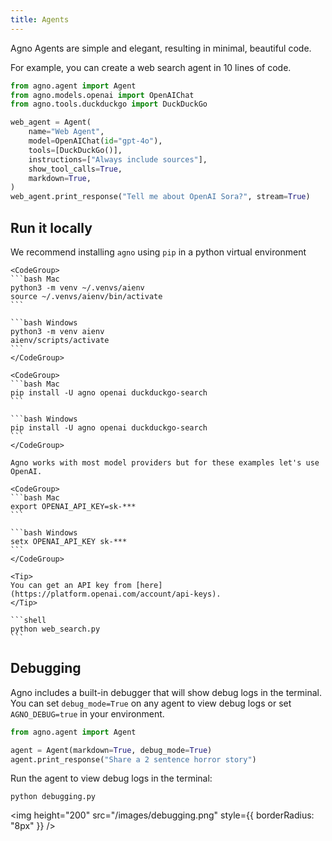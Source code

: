 ```yaml
---
title: Agents
---
```


Agno Agents are simple and elegant, resulting in minimal, beautiful code.

For example, you can create a web search agent in 10 lines of code.

```python web_search.py
from agno.agent import Agent
from agno.models.openai import OpenAIChat
from agno.tools.duckduckgo import DuckDuckGo

web_agent = Agent(
    name="Web Agent",
    model=OpenAIChat(id="gpt-4o"),
    tools=[DuckDuckGo()],
    instructions=["Always include sources"],
    show_tool_calls=True,
    markdown=True,
)
web_agent.print_response("Tell me about OpenAI Sora?", stream=True)
```

## Run it locally

We recommend installing `agno` using `pip` in a python virtual environment

<Steps>
  <Step title="Setup your virtual environment">

    <CodeGroup>
    ```bash Mac
    python3 -m venv ~/.venvs/aienv
    source ~/.venvs/aienv/bin/activate
    ```

    ```bash Windows
    python3 -m venv aienv
    aienv/scripts/activate
    ```
    </CodeGroup>

  </Step>
  <Step title="Install libraries">

    <CodeGroup>
    ```bash Mac
    pip install -U agno openai duckduckgo-search
    ```

    ```bash Windows
    pip install -U agno openai duckduckgo-search
    ```
    </CodeGroup>

  </Step>
  <Step title="Export your model keys">

    Agno works with most model providers but for these examples let's use OpenAI.

    <CodeGroup>
    ```bash Mac
    export OPENAI_API_KEY=sk-***
    ```

    ```bash Windows
    setx OPENAI_API_KEY sk-***
    ```
    </CodeGroup>

    <Tip>
    You can get an API key from [here](https://platform.openai.com/account/api-keys).
    </Tip>
  </Step>
  <Step title="Run the agent">

    ```shell
    python web_search.py
    ```

  </Step>
</Steps>

## Debugging

Agno includes a built-in debugger that will show debug logs in the terminal. You can set `debug_mode=True` on any agent to view debug logs or set `AGNO_DEBUG=true` in your environment.

```python debugging.py
from agno.agent import Agent

agent = Agent(markdown=True, debug_mode=True)
agent.print_response("Share a 2 sentence horror story")
```

Run the agent to view debug logs in the terminal:

```shell
python debugging.py
```

<img height="200" src="/images/debugging.png" style={{ borderRadius: "8px" }} />
